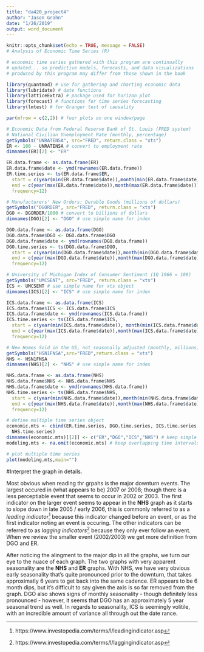 ```yaml
---
title: "da420_project4"
author: "Jason Grahn"
date: "1/26/2019"
output: word_document
---
```


```r
knitr::opts_chunk$set(echo = TRUE, message = FALSE)
# Analysis of Economic Time Series (R)

# economic time series gathered with this program are continually
# updated... so predictive models, forecasts, and data visualizations
# produced by this program may differ from those shown in the book

library(quantmod) # use for gathering and charting economic data
library(lubridate) # date functions
library(latticeExtra) # package used for horizon plot
library(forecast) # functions for time series forecasting 
library(lmtest) # for Granger test of causality
```

```r
par(mfrow = c(2,2)) # four plots on one window/page

# Economic Data from Federal Reserve Bank of St. Louis (FRED system)
# National Civilian Unemployment Rate (monthly, percentage)
getSymbols("UNRATENSA", src="FRED", return.class = "xts")
ER <- 100 - UNRATENSA # convert to employment rate
dimnames(ER)[2] <- "ER"

ER.data.frame <- as.data.frame(ER)
ER.data.frame$date <- ymd(rownames(ER.data.frame))
ER.time.series <- ts(ER.data.frame$ER, 
  start = c(year(min(ER.data.frame$date)),month(min(ER.data.frame$date))),
  end = c(year(max(ER.data.frame$date)),month(max(ER.data.frame$date))),
  frequency=12)
```

```r
# Manufacturers' New Orders: Durable Goods (millions of dollars) 
getSymbols("DGORDER", src="FRED", return.class = "xts")
DGO <- DGORDER/1000 # convert to billions of dollars
dimnames(DGO)[2] <- "DGO" # use simple name for index

DGO.data.frame <- as.data.frame(DGO)
DGO.data.frame$DGO <- DGO.data.frame$DGO
DGO.data.frame$date <- ymd(rownames(DGO.data.frame))
DGO.time.series <- ts(DGO.data.frame$DGO, 
  start = c(year(min(DGO.data.frame$date)),month(min(DGO.data.frame$date))),
  end = c(year(max(DGO.data.frame$date)),month(max(DGO.data.frame$date))),
  frequency=12)
```

```r
# University of Michigan Index of Consumer Sentiment (1Q 1966 = 100)
getSymbols("UMCSENT", src="FRED", return.class = "xts")
ICS <- UMCSENT # use simple name for xts object
dimnames(ICS)[2] <- "ICS" # use simple name for index

ICS.data.frame <- as.data.frame(ICS)
ICS.data.frame$ICS <- ICS.data.frame$ICS
ICS.data.frame$date <- ymd(rownames(ICS.data.frame))
ICS.time.series <- ts(ICS.data.frame$ICS, 
  start = c(year(min(ICS.data.frame$date)), month(min(ICS.data.frame$date))),
  end = c(year(max(ICS.data.frame$date)),month(max(ICS.data.frame$date))),
  frequency=12)
```

```r
# New Homes Sold in the US, not seasonally adjusted (monthly, millions)
getSymbols("HSN1FNSA",src="FRED",return.class = "xts")
NHS <- HSN1FNSA
dimnames(NHS)[2] <- "NHS" # use simple name for index

NHS.data.frame <- as.data.frame(NHS)
NHS.data.frame$NHS <- NHS.data.frame$NHS
NHS.data.frame$date <- ymd(rownames(NHS.data.frame))
NHS.time.series <- ts(NHS.data.frame$NHS, 
  start = c(year(min(NHS.data.frame$date)),month(min(NHS.data.frame$date))),
  end = c(year(max(NHS.data.frame$date)),month(max(NHS.data.frame$date))),
  frequency=12)
```

```r
# define multiple time series object
economic.mts <- cbind(ER.time.series, DGO.time.series, ICS.time.series,
  NHS.time.series) 
dimnames(economic.mts)[[2]] <- c("ER","DGO","ICS","NHS") # keep simple names 
modeling.mts <- na.omit(economic.mts) # keep overlapping time intervals only

# plot multiple time series 
plot(modeling.mts,main="")
```

#Interpret the graph in details.

Most obvious when reading thr grpahs is the major downturn events. The largest occured in (what appears to be) 2007 or 2008; though there is a less perceptiable event that seems to occur in 2002 or 2003. The first indicator on the larger event seems to appear in the **NHS** graph as it starts to slope down in late 2005 / early 2006, this is commonly referred to as a _leading indicator_[^1] because this indicator changed before an event, or as the first indicator noting an event is occuring. The other indicators can be referred to as _lagging indicators_[^2] because they only ever follow an event. When we review the smaller event (2002/2003) we get more definition from DGO and ER. 

After noticing the alingment to the major dip in all the graphs, we turn our eye to the nuace of each graph. The two graphs with very apparent seasonality are the **NHS** and **ER** graphs. With NHS, we have very obvious early seasonality that's quite pronounced prior to the downturn, that takes approximatly 6 years to get back into the same cadence. ER appears to be 6 month dips, but it's difficult to say given the axis is so far removed from the graph. DGO also shows signs of monthly seasonality - though definitely less pronounced - however, it seems that DGO has an approximately 5 year seasonal trend as well. In regards to seasonality, ICS is seemingly volitile, with an incredible amount of variance all through out the date rance. 

[^1]: https://www.investopedia.com/terms/l/leadingindicator.asp 
[^2]: https://www.investopedia.com/terms/l/laggingindicator.asp 